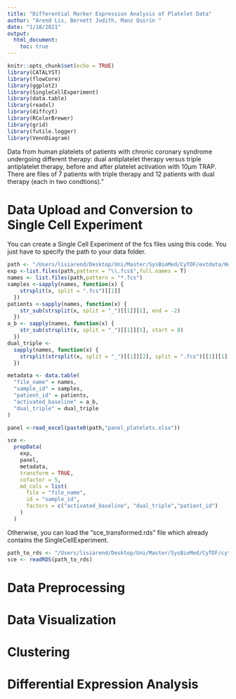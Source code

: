 ```yaml
---
title: "Differential Marker Expression Analysis of Platelet Data"
author: "Arend Lis, Bernett Judith, Manz Quirin "
date: "1/18/2021"
output: 
  html_document:
    toc: true
---
```


```r
knitr::opts_chunk$set(echo = TRUE)
library(CATALYST)
library(flowCore)
library(ggplot2)
library(SingleCellExperiment)
library(data.table)
library(readxl)
library(diffcyt)
library(RColorBrewer)
library(grid)
library(futile.logger)
library(VennDiagram)
```

Data from human platelets of patients with chronic coronary syndrome undergoing different therapy: dual antiplatelet therapy versus triple antiplatelet therapy, before and after platelet activation with 10µm TRAP. There are files of 7 patients with triple therapy and 12 patients with dual therapy (each in two condtions)."

# Data Upload and Conversion to Single Cell Experiment
You can create a Single Cell Experiment of the fcs files using this code. You just have to specify the path to your data folder. 
```r
path <- "/Users/lisiarend/Desktop/Uni/Master/SysBioMed/CyTOF/extdata/HumanPlatelets"
exp <-list.files(path,pattern = "\\.fcs$",full.names = T)
names <- list.files(path,pattern = "*.fcs")
samples <-sapply(names, function(x) {
    strsplit(x, split = ".fcs")[[1]]
  })
patients <-sapply(names, function(x) {
    str_sub(strsplit(x, split = "_")[[1]][1], end = -2)
  })
a_b <- sapply(names, function(x) {
    str_sub(strsplit(x, split = "_")[[1]][1], start = 8)
  })
dual_triple <-
  sapply(names, function(x) {
    strsplit(strsplit(x, split = "_")[[1]][2], split = ".fcs")[[1]][1]
  })

metadata <- data.table(
  "file_name" = names,
  "sample_id" = samples,
  "patient_id" = patients,
  "activated_baseline" = a_b,
  "dual_triple" = dual_triple
)

panel <-read_excel(paste0(path,"panel_platelets.xlsx"))

sce <-
  prepData(
    exp,
    panel,
    metadata,
    transform = TRUE,
    cofactor = 5,
    md_cols = list(
      file = "file_name",
      id = "sample_id",
      factors = c("activated_baseline", "dual_triple","patient_id")
    )
  )
```

Otherwise, you can load the "sce_transformed.rds" file which already contains the SingleCellExperiment.
```r
path_to_rds <- "/Users/lisiarend/Desktop/Uni/Master/SysBioMed/CyTOF/cytof/data/platelets/sce_transformed.rds"
sce <- readRDS(path_to_rds)
```


# Data Preprocessing





# Data Visualization




# Clustering




# Differential Expression Analysis

